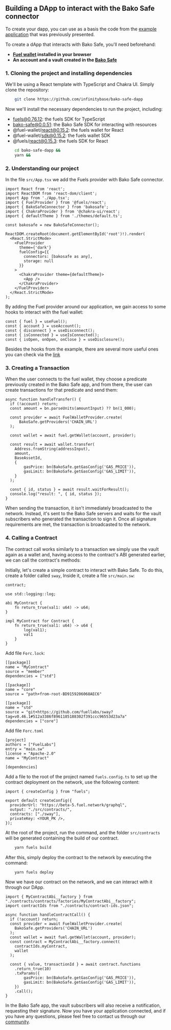 ## Building a DApp to interact with the Bako Safe connector

To create your dapp, you can use as a basis the code from the [example application](https://github.com/infinitybase/bako-safe-dapp) that was previously presented.<br/>


To create a dApp that interacts with Bako Safe, you'll need beforehand:

- **[Fuel wallet](https://chromewebstore.google.com/detail/fuel-wallet/dldjpboieedgcmpkchcjcbijingjcgok) installed in your browser**
- **An account and a vault created in the [Bako Safe](https://safe.bako.global/)**

### 1. Cloning the project and installing dependencies

We'll be using a React template with TypeScript and Chakra UI. Simply clone the repository:

```bash
    git clone https://github.com/infinitybase/bako-safe-dapp
```

Now we'll install the necessary dependencies to run the project, including:

- fuels@0.76.12: the fuels SDK for TypeScript
- bako-safe@0.0.51: the Bako Safe SDK for interacting with resources
- @fuel-wallet/react@0.15.2: the fuels wallet for React
- @fuel-wallet/sdk@0.15.2: the fuels wallet SDK
- @fuels/react@0.15.3: the fuels SDK for React


```bash
    cd bako-safe-dapp &&
    yarn &&
```

### 2. Understanding our project

In the file `src/App.tsx` we add the Fuels provider with Bako Safe connector.

```tsx
import React from 'react';
import ReactDOM from 'react-dom/client';
import App from './App.tsx';
import { FuelProvider } from '@fuels/react';
import { BakoSafeConnector } from 'bakosafe';
import { ChakraProvider } from '@chakra-ui/react';
import { defaultTheme } from './themes/default.ts';

const bakosafe = new BakoSafeConnector();

ReactDOM.createRoot(document.getElementById('root')!).render(
  <React.StrictMode>
    <FuelProvider
      theme={'dark'}
      fuelConfig={{
        connectors: [bakosafe as any],
        storage: null
      }}
    >
      <ChakraProvider theme={defaultTheme}>
        <App />
      </ChakraProvider>
    </FuelProvider>
  </React.StrictMode>
);
```

By adding the Fuel provider around our application, we gain access to some hooks to interact with the fuel wallet:

```tsx
const { fuel } = useFuel();
const { account } = useAccount();
const { disconnect } = useDisconnect();
const { isConnected } = useIsConnected();
const { isOpen, onOpen, onClose } = useDisclosure();
```

Besides the hooks from the example, there are several more useful ones you can check via the [link](https://fuels-wallet-erxr68joe-fuel-labs.vercel.app/docs/dev/getting-started/)

### 3. Creating a Transaction

When the user connects to the fuel wallet, they choose a predicate previously created in the Bako Safe app,
and from there, the user can create transactions for that predicate and send them:

```tsx
async function handleTransfer() {
  if (!account) return;
  const amount = bn.parseUnits(amountInput) ?? bn(1_000);

  const provider = await FuelWalletProvider.create(
      BakoSafe.getProviders('CHAIN_URL')
  );

  const wallet = await fuel.getWallet(account, provider);

  const result = await wallet.transfer(
    Address.fromString(addressInput),
    amount,
    BaseAssetId,
    {
        gasPrice: bn(BakoSafe.getGasConfig('GAS_PRICE')),
        gasLimit: bn(BakoSafe.getGasConfig('GAS_LIMIT')),
    }
  );

  const { id, status } = await result.waitForResult();
  console.log("result: ", { id, status });
}
```

When sending the transaction, it isn't immediately broadcasted to the network. Instead, it's sent to the Bako Safe servers and waits for the vault subscribers who generated the transaction to sign it. Once all signature requirements are met, the transaction is broadcasted to the network.

### 4. Calling a Contract

The contract call works similarly to a transaction we simply use the vault again as a wallet and, having access to the contract's ABI generated earlier, we can call the contract's methods:

Initially, let's create a simple contract to interact with Bako Safe. To do this, create a folder called `sway`, Inside it, create a file `src/main.sw`:

```sw
contract;

use std::logging::log;

abi MyContract {
    fn return_true(val1: u64) -> u64;
}

impl MyContract for Contract {
    fn return_true(val1: u64) -> u64 {
        log(val1);
        val1
    }
}
```

Add file `Forc.lock`:

```sw
[[package]]
name = "MyContract"
source = "member"
dependencies = ["std"]

[[package]]
name = "core"
source = "path+from-root-BD9159206068AEC6"

[[package]]
name = "std"
source = "git+https://github.com/fuellabs/sway?tag=v0.46.1#512a3386f8961185188302f391ccc96553d23a7a"
dependencies = ["core"]

```

Add file `Forc.toml`

```sw
[project]
authors = ["FuelLabs"]
entry = "main.sw"
license = "Apache-2.0"
name = "MyContract"

[dependencies]

```

Add a file to the root of the project named `fuels.config.ts` to set up the contract deployment on the network, use the following content:

```tsx
import { createConfig } from "fuels";

export default createConfig({
  providerUrl: "https://beta-5.fuel.network/graphql",
  output: "./src/contracts/",
  contracts: ["./sway"],
  privateKey: <YOUR_PK />,
});
```

At the root of the project, run the command, and the folder `src/contracts` will be generated containing the build of our contract.

```bash
    yarn fuels build
```

After this, simply deploy the contract to the network by executing the command:

```bash
    yarn fuels deploy
```

Now we have our contract on the network, and we can interact with it through our DApp.

```tsx
import { MyContractAbi__factory } from "./contracts/contracts/factories/MyContractAbi__factory";
import contractIds from "./contracts/contract-ids.json";

async function handleContractCall() {
  if (!account) return;
  const provider = await FuelWalletProvider.create(
    BakoSafe.getProviders('CHAIN_URL')
  );
  const wallet = await fuel.getWallet(account, provider);
  const contract = MyContractAbi__factory.connect(
    contractIds.myContract,
    wallet
  );

  const { value, transactionId } = await contract.functions
    .return_true(10)
    .txParams({
        gasPrice: bn(BakoSafe.getGasConfig('GAS_PRICE')),
        gasLimit: bn(BakoSafe.getGasConfig('GAS_LIMIT')),
    })
    .call();
}
```

In the Bako Safe app, the vault subscribers will also receive a notification, requesting their signature.
Now you have your application connected, and if you have any questions, please feel free to contact us through our [community](https://discord.gg/E5kYKSKncj).
